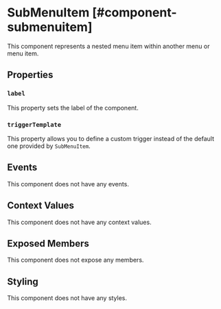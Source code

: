 
# SubMenuItem [#component-submenuitem]

This component represents a nested menu item within another menu or menu item.

## Properties

### `label`

This property sets the label of the component.

### `triggerTemplate`

This property allows you to define a custom trigger instead of the default one provided by `SubMenuItem`.

## Events

This component does not have any events.

## Context Values

This component does not have any context values.

## Exposed Members

This component does not expose any members.

## Styling

This component does not have any styles.
